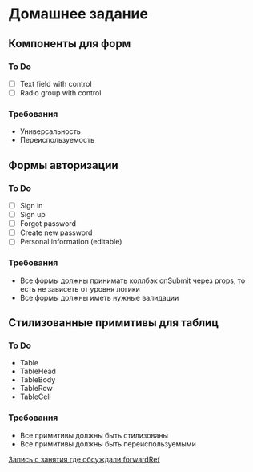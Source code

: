 # Домашнее задание

## Компоненты для форм

### To Do

- [ ] Text field with control
- [ ] Radio group with control

### Требования

- Универсальность
- Переиспользуемость

## Формы авторизации

### To Do

- [ ] Sign in
- [ ] Sign up
- [ ] Forgot password
- [ ] Create new password
- [ ] Personal information (editable)

### Требования

- Все формы должны принимать коллбэк onSubmit через props, то есть не зависеть от уровня логики
- Все формы должны иметь нужные валидации

## Стилизованные примитивы для таблиц

### To Do

- Table
- TableHead
- TableBody
- TableRow
- TableCell

### Требования

- Все примитивы должны быть стилизованы
- Все примитивы должны быть переиспользуемыми

[Запись с занятия где обсуждали forwardRef](https://youtu.be/C_iDBhHtx50?list=PLMH1EP4byJHQa5MWVRawrUQnu2o9T6nLU&t=155)

